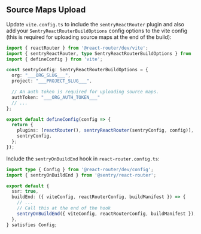 ## Source Maps Upload

Update `vite.config.ts` to include the `sentryReactRouter` plugin and also add your `SentryReactRouterBuildOptions` config options to the vite config (this is required for uploading source maps at the end of the build):

<OrgAuthTokenNote />

```typescript {filename: vite.config.ts}
import { reactRouter } from '@react-router/dev/vite';
import { sentryReactRouter, type SentryReactRouterBuildOptions } from '@sentry/react-router';
import { defineConfig } from 'vite';

const sentryConfig: SentryReactRouterBuildOptions = {
  org: "___ORG_SLUG___",
  project: "___PROJECT_SLUG___",

  // An auth token is required for uploading source maps.
  authToken: "___ORG_AUTH_TOKEN___"
  // ...
};

export default defineConfig(config => {
  return {
    plugins: [reactRouter(), sentryReactRouter(sentryConfig, config)],
    sentryConfig,
  };
});
```

Include the `sentryOnBuildEnd` hook in `react-router.config.ts`:

```typescript {filename: react-router.config.ts}
import type { Config } from '@react-router/dev/config';
import { sentryOnBuildEnd } from '@sentry/react-router';

export default {
  ssr: true,
  buildEnd: ({ viteConfig, reactRouterConfig, buildManifest }) => {
    // ...
    // Call this at the end of the hook
    sentryOnBuildEnd({ viteConfig, reactRouterConfig, buildManifest });
  },
} satisfies Config;
```
